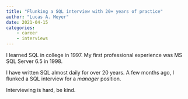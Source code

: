 ```yaml
---
title: "Flunking a SQL interview with 20+ years of practice"
author: "Lucas A. Meyer"
date: 2021-04-15
categories: 
    - career
    - interviews
---
```



I learned SQL in college in 1997. My first professional experience was MS SQL Server 6.5 in 1998.

I have written SQL almost daily for over 20 years. A few months ago, I flunked a SQL interview for a *manager* position. 

Interviewing is hard, be kind.